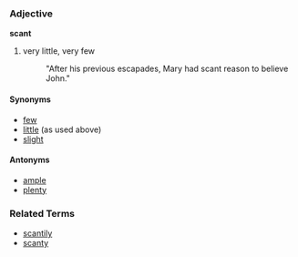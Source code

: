 ===Adjective===
'''scant'''

# very little, very few
#:  "After his previous escapades, Mary had scant reason to believe John."

====Synonyms====
*[[few]]
*[[little]] (as used above)
*[[slight]]

====Antonyms====
*[[ample]]
*[[plenty]]

===Related Terms===
*[[scantily]]
*[[scanty]]